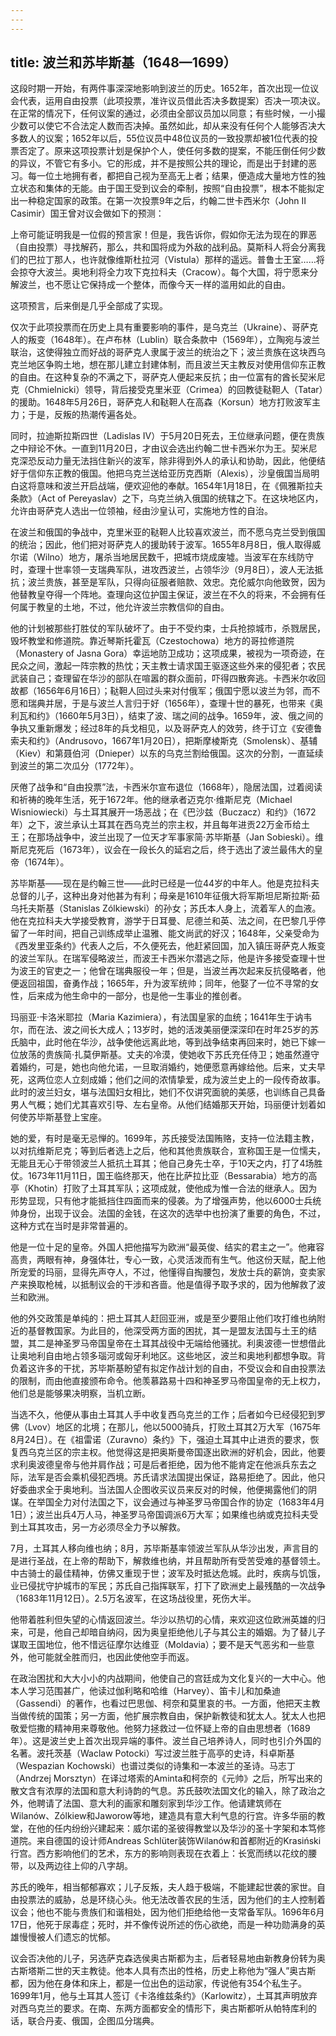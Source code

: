 ```yaml
---
---
---
```

title: 波兰和苏毕斯基（1648—1699）
---




这段时期一开始，有两件事深深地影响到波兰的历史。1652年，首次出现一位议会代表，运用自由投票（此项投票，准许议员借此否决多数提案）否决一项决议。在正常的情况下，任何议案的通过，必须由全部议员加以同意；有些时候，一小撮少数可以使它不合法定人数而否决掉。虽然如此，却从来没有任何个人能够否决大多数人的议案；1652年以后，55位议员中48位议员的一致投票却被1位代表的投票否定了。原来这项投票计划是保护个人，使任何多数的提案，不能压倒任何少数的异议，不管它有多小。它的形成，并不是按照公共的理论，而是出于封建的恶习。每一位土地拥有者，都把自己视为至高无上者；结果，便造成大量地方性的独立状态和集体的无能。由于国王受到议会的牵制，按照“自由投票”，根本不能拟定出一种稳定国家的政策。在第一次投票9年之后，约翰二世卡西米尔（John II Casimir）国王曾对议会做如下的预测：

上帝可能证明我是一位假的预言家！但是，我告诉你，假如你无法为现在的罪恶（自由投票）寻找解药，那么，共和国将成为外敌的战利品。莫斯科人将会分离我们的巴拉丁那人，也许就像维斯杜拉河（Vistula）那样的遥远。普鲁士王室……将会掠夺大波兰。奥地利将全力攻下克拉科夫（Cracow）。每个大国，将宁愿来分解波兰，也不愿让它保持成一个整体，而像今天一样的滥用如此的自由。



这项预言，后来倒是几乎全部成了实现。

仅次于此项投票而在历史上具有重要影响的事件，是乌克兰（Ukraine）、哥萨克人的叛变（1648年）。在卢布林（Lublin）联合条款中（1569年），立陶宛与波兰联治，这使得独立而好战的哥萨克人隶属于波兰的统治之下；波兰贵族在这块西乌克兰地区争购土地，想在那儿建立封建体制，而且波兰天主教反对使用信仰东正教的自由。在这种复杂的不满之下，哥萨克人便起来反抗；由一位富有的酋长契米尼克（Chmielnicki）领导，背后接受克里米亚（Crimea）的回教徒鞑靼人（Tatar）的援助。1648年5月26日，哥萨克人和鞑靼人在高森（Korsun）地方打败波军主力；于是，反叛的热潮传遍各处。

同时，拉迪斯拉斯四世（Ladislas Ⅳ）于5月20日死去，王位继承问题，便在贵族之中辩论不休。一直到11月20日，才由议会选出约翰二世卡西米尔为王。契米尼克深恐反动力量无法挡住新兴的波军，除非得到外人的承认和协助，因此，他便结好于信仰东正教的俄国。他把乌克兰送给亚历克西斯（Alexis），沙皇俄国当局明白这将意味和波兰开启战端，便欢迎他的奉献。1654年1月18日，在《佩雅斯拉夫条款》（Act of Pereyaslav）之下，乌克兰纳入俄国的统辖之下。在这块地区内，允许由哥萨克人选出一位领袖，经由沙皇认可，实施地方性的自治。

在波兰和俄国的争战中，克里米亚的鞑靼人比较喜欢波兰，而不愿乌克兰受到俄国的统治；因此，他们把对哥萨克人的援助转于波军。1655年8月8日，俄人取得威尔诺（Wilno）地方，屠杀当地居民数千，把城市烧成废墟。当波军在东线防守时，查理十世率领一支瑞典军队，进攻西波兰，占领华沙（9月8日），波人无法抵抗；波兰贵族，甚至是军队，只得向征服者赔款、效忠。克伦威尔向他致贺，因为他替教皇夺得一个阵地。查理向这位护国主保证，波兰在不久的将来，不会拥有任何属于教皇的土地，不过，他允许波兰宗教信仰的自由。

他的计划被那些打胜仗的军队破坏了。由于不受约束，士兵抢掠城市，杀戮居民，毁坏教堂和修道院。靠近琴斯托霍瓦（Czestochowa）地方的哥拉修道院（Monastery of Jasna Gora）幸运地防卫成功；这项成果，被视为一项奇迹，在民众之间，激起一阵宗教的热忱；天主教士请求国王驱逐这些外来的侵犯者；农民武装自己；查理留在华沙的部队在喧嚣的群众面前，吓得四散奔逃。卡西米尔收回故都（1656年6月16日）；鞑靼人回过头来对付俄军；俄国宁愿以波兰为邻，而不愿和瑞典并居，于是与波兰人言归于好（1656年），查理十世的暴死，也带来《奥利瓦和约》（1660年5月3日），结束了波、瑞之间的战争。1659年，波、俄之间的争执又重新爆发；经过8年的兵戈相见，以及哥萨克人的效劳，终于订立《安德鲁索夫和约》（Andrusovo，1667年1月20日），把斯摩棱斯克（Smolensk）、基辅（Kiev）和第聂伯河（Dnieper）以东的乌克兰割给俄国。这次的分割，一直延续到波兰的第二次瓜分（1772年）。

厌倦了战争和“自由投票”法，卡西米尔宣布退位（1668年），隐居法国，过着阅读和祈祷的晚年生活，死于1672年。他的继承者迈克尔·维斯尼克（Michael Wisniowiecki）与土耳其展开一场恶战；在《巴沙兹（Buczacz）和约》（1672年）之下，波兰承认土耳其在西乌克兰的宗主权，并且每年进贡22万金币给土王；在那场战争中，波兰出现了一位天才军事家简·苏毕斯基（Jan Sobieski）。维斯尼克死后（1673年），议会在一段长久的延宕之后，终于选出了波兰最伟大的皇帝（1674年）。

苏毕斯基——现在是约翰三世——此时已经是一位44岁的中年人。他是克拉科夫总督的儿子，这种出身对他甚为有利；母亲是1610年征俄大将军斯坦尼斯拉斯·茹乌托夫斯基（Stanislas Zólkiewski）的孙女；苏氏本人身上，流着军人的血液。他在克拉科夫大学接受教育，游学于日耳曼、尼德兰和英、法之间，在巴黎几乎停留了一年时间，把自己训练成举止温雅、能文尚武的好汉；1648年，父亲受命为《西发里亚条约》代表人之后，不久便死去，他赶紧回国，加入镇压哥萨克人叛变的波兰军队。在瑞军侵略波兰，而波王卡西米尔潜逃之际，他是许多接受查理十世为波王的官吏之一；他曾在瑞典服役一年；但是，当波兰再次起来反抗侵略者，他便返回祖国，奋勇作战；1665年，升为波军统帅；同年，他娶了一位不寻常的女性，后来成为他生命中的一部分，也是他一生事业的推创者。

玛丽亚·卡洛米耶拉（Maria Kazimiera），有法国皇家的血统；1641年生于讷韦尔，而在法、波之间长大成人；13岁时，她的活泼美丽便深深印在时年25岁的苏氏脑中，此时他在华沙，战争使他远离此地，等到战争结束再回来时，她已下嫁一位放荡的贵族简·扎莫伊斯基。丈夫的冷漠，使她收下苏氏充任侍卫；她虽然遵守着婚约，可是，她也向他允诺，一旦取消婚约，她便愿意再嫁给他。后来，丈夫早死，这两位恋人立刻成婚；他们之间的浓情挚爱，成为波兰史上的一段传奇故事。此时的波兰妇女，堪与法国妇女相比，她们不仅讲究面貌的美感，也训练自己具备男人气概；她们尤其喜欢引导、左右皇帝。从他们结婚那天开始，玛丽便计划着如何使苏毕斯基登上宝座。

她的爱，有时是毫无忌惮的。1699年，苏氏接受法国贿赂，支持一位法籍主教，以对抗维斯尼克；等到后者选上之后，他和其他贵族联合，宣称国王是一位懦夫，无能且无心于带领波兰人抵抗土耳其；他自己身先士卒，于10天之内，打了4场胜仗。1673年11月11日，国王临终那天，他在比萨拉比亚（Bessarabia）地方的高亭（Khotin）打败了土耳其军队；这项成就，使他成为惟一合法的继承人。因为形势显现，只有他才能抵挡住四面而来的侵袭。为了增强声势，他以6000士兵统帅身份，出现于议会。法国的金钱，在这次的选举中也扮演了重要的角色，不过，这种方式在当时是非常普遍的。

他是一位十足的皇帝。外国人把他描写为欧洲“最英俊、结实的君主之一”。他雍容高贵，两眼有神，身强体壮，专心一致，心灵活泼而有生气。他这份天赋，配上他所宠爱的玛丽，显得先声夺人，不过，他懂得自掏腰包，发放士兵的薪饷，变卖家产来换取枪械，以抵制议会的干涉和吝啬。他是值得予取予求的，因为他解救了波兰和欧洲。

他的外交政策是单纯的：把土耳其人赶回亚洲，或是至少要阻止他们攻打维也纳附近的基督教国家。为此目的，他深受两方面的困扰，其一是盟友法国与土王的结盟，其二是神圣罗马帝国皇帝在土耳其战役中无端给他骚扰。利奥波德一世想借此让奥地利自由地占领多瑙河或匈牙利地区。这些地区，波兰和奥地利都想争取。背负着这许多的干扰，苏毕斯基盼望有拟定作战计划的自由，不受议会和自由投票法的限制，而由他直接颁布命令。他羡慕路易十四和神圣罗马帝国皇帝的无上权力，他们总是能够果决明察，当机立断。

当选不久，他便从事由土耳其人手中收复西乌克兰的工作；后者如今已经侵犯到罗佛（Lvov）地区的北境；在那儿，他以5000骑兵，打败土耳其2万大军（1675年8月24日）。在《祖雷诺（Zuravno）条约》下，强迫土耳其中止进贡的要求，恢复西乌克兰区的宗主权。他觉得这是把奥斯曼帝国逐出欧洲的好机会，因此，他要求利奥波德皇帝与他并肩作战；可是后者拒绝，因为他不能肯定在他派兵东去之际，法军是否会乘机侵犯西境。苏氏请求法国提出保证，路易拒绝了。因此，他只好委曲求全于奥地利。当法国人企图收买议员来反对的时候，他便揭露他们的阴谋。在举国全力对付法国之下，议会通过与神圣罗马帝国合作的协定（1683年4月1日）；波兰出兵4万人马，神圣罗马帝国调派6万大军；如果维也纳或克拉科夫受到土耳其攻击，另一方必须尽全力予以解救。

7月，土耳其人移向维也纳；8月，苏毕斯基率领波兰军队从华沙出发，声言目的是进行圣战，在上帝的帮助下，解救维也纳，并且帮助所有受苦受难的基督领土。中古骑士的最佳精神，仿佛又重现于世；波军及时抵达危城。此时，疾病与饥饿，业已侵扰守护城市的军民；苏氏自己指挥联军，打下了欧洲史上最残酷的一次战争（1683年11月12日）。2.5万名波军，在这场战役里，死伤大半。

他带着胜利但失望的心情返回波兰。华沙以热切的心情，来欢迎这位欧洲英雄的归来，可是，他自己却暗自纳闷，因为奥皇拒绝他儿子与其公主的婚姻。为了替儿子谋取王国地位，他不惜远征摩尔达维亚（Moldavia）；要不是天气恶劣和一些意外，他可能就全胜而归，也因此使他空手而返。

在政治困扰和大大小小的内战期间，他使自己的宫廷成为文化复兴的一大中心。他本人学习范围甚广，他读过伽利略和哈维（Harvey）、笛卡儿和加桑迪（Gassendi）的著作，也看过巴思伽、柯奈和莫里哀的书。一方面，他把天主教当做传统的国策；另一方面，他扩展宗教自由，保护新教徒和犹太人。犹太人也把敬爱恺撒的精神用来尊敬他。他努力拯救过一位怀疑上帝的自由思想者（1689年）。这是波兰史上首次出现异端的事件。波兰自己培养诗人，同时也引介外国的名著。波托茨基（Waclaw Potocki）写过波兰胜于高亭的史诗，科卓斯基（Wespazian Kochowski）也谱过类似的诗集和一本波兰的圣诗。马志丁（Andrzej Morsztyn）在译过塔索的Aminta和柯奈的《元帅》之后，所写出来的散文含有浓厚的法国和意大利诗韵的气息。苏氏鼓吹法国文化的输入，除了政治之外，他聘请了法国、意大利的画家和雕刻家到华沙工作。他请建筑师在Wilanów、Zólkiew和Jaworow等地，建造具有意大利气息的行宫。许多华丽的教堂，在他的任内纷纷兴建起来：威尔诺的圣彼得教堂以及华沙的圣十字架和本笃修道院。来自德国的设计师Andreas Schlüter装饰Wilanów和首都附近的Krasiński行宫。西方影响他们的艺术，东方的影响则表现在衣着上：长宽而绣以花纹的腰带，以及两边往上仰的八字胡。

苏氏的晚年，相当郁郁寡欢；儿子反叛，夫人趋于极端，不能建起世袭的家世。自由投票法的威胁，总是环绕心头。他无法改善农民的生活，因为他们的主人控制着议会；他也不能与贵族们和谐相处，因为他们拒绝给他一支常备军队。1696年6月17日，他死于尿毒症；死时，并不像传说所述的伤心欲绝，而是一种功勋满身的英雄慢慢被人们遗忘的忧郁。

议会否决他的儿子，另选萨克森选侯奥古斯都为主，后者轻易地由新教身份转为奥古斯塔斯二世的天主教徒。他本人具有杰出的性格，历史上称他为“强人”奥古斯都，因为他在身体和床上，都是一位出色的运动家，传说他有354个私生子。1699年1月，他与土耳其人签订《卡洛维兹条约》（Karlowitz），土耳其声明放弃对西乌克兰的要求。在南、东两方面都安全的情形下，奥古斯都听从帕特库利的话，联合丹麦、俄国，企图瓜分瑞典。